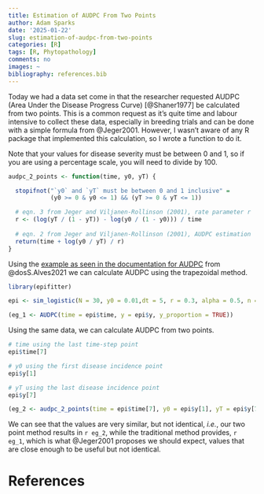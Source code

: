 ```yaml
---
title: Estimation of AUDPC From Two Points
author: Adam Sparks
date: '2025-01-22'
slug: estimation-of-audpc-from-two-points
categories: [R]
tags: [R, Phytopathology]
comments: no
images: ~
bibliography: references.bib
---
```


Today we had a data set come in that the researcher requested AUDPC (Area Under the Disease Progress Curve) [@Shaner1977] be calculated from two points.
This is a common request as it's quite time and labour intensive to collect these data, especially in breeding trials and can be done with a simple formula from @Jeger2001.
However, I wasn't aware of any R package that implemented this calculation, so I wrote a function to do it.

Note that your values for disease severity must be between 0 and 1, so if you are using a percentage scale, you will need to divide by 100.

```r
audpc_2_points <- function(time, y0, yT) {

  stopifnot("`y0` and `yT` must be between 0 and 1 inclusive" =
            (y0 >= 0 & y0 <= 1) && (yT >= 0 & yT <= 1))

  # eqn. 3 from Jeger and Viljanen-Rollinson (2001), rate parameter r
  r <- (log(yT / (1 - yT)) - log(y0 / (1 - y0))) / time
  
  # eqn. 2 from Jeger and Viljanen-Rollinson (2001), AUDPC estimation
  return(time + log(y0 / yT) / r)
}
```

Using the [example as seen in the documentation for AUDPC](https://alvesks.github.io/epifitter/reference/AUDPC.html) from @dosS.Alves2021 we can calculate AUDPC using the trapezoidal method.

```r
library(epifitter)

epi <- sim_logistic(N = 30, y0 = 0.01,dt = 5, r = 0.3, alpha = 0.5, n = 1)

(eg_1 <- AUDPC(time = epi$time, y = epi$y, y_proportion = TRUE))

```

Using the same data, we can calculate AUDPC from two points.

```r
# time using the last time-step point
epi$time[7]

# y0 using the first disease incidence point
epi$y[1]

# yT using the last disease incidence point
epi$y[7]

(eg_2 <- audpc_2_points(time = epi$time[7], y0 = epi$y[1], yT = epi$y[7]))
```

We can see that the values are very similar, but not identical, *i.e.*, our two point method results in `r eg_2`, while the traditional method provides, `r eg_1`, which is what @Jeger2001 proposes we should expect, values that are close enough to be useful but not identical.

# References
